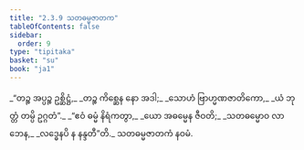 ```yaml
---
title: "2.3.9 သတဓမ္မဇာတက"
tableOfContents: false
sidebar:
  order: 9
type: "tipitaka"
basket: "su"
book: "ja1"
---
```



<DynamicBreadcrumb />

<Division number="57" book="ja1" e="ch" v="22" p="45">

<Paragraph number="430" type="verses" book="ja1">
_“တဉ္စ အပ္ပဉ္စ ဥစ္ဆိဋ္ဌံ,_  
_တဉ္စ ကိစ္ဆေန နော အဒါ;_  
_သောဟံ ဗြာဟ္မဏဇာတိကော,_  
_ယံ ဘုတ္တံ တမ္ပိ ဥဂ္ဂတံ”._  

</Paragraph>

</Division>
<Division number="58" book="ja1" e="ch" v="22" p="46">

<Paragraph number="431" type="verses" book="ja1">
_“ဧဝံ ဓမ္မံ နိရံကတွာ,_  
_ယော အဓမ္မေန ဇီဝတိ;_  
_သတဓမ္မောဝ လာဘေန,_  
_လဒ္ဓေနပိ န နန္ဒတီ”တိ._  


</Paragraph>
</Division>

<Paragraph number="432" type="center" book="ja1">
သတဓမ္မဇာတကံ နဝမံ.
</Paragraph>